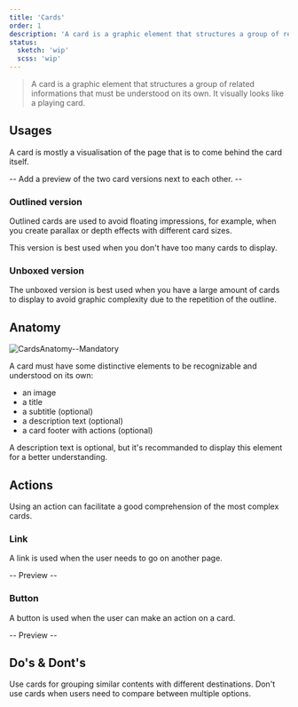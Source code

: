 ```yaml
---
title: 'Cards'
order: 1
description: 'A card is a graphic element that structures a group of related informations that must be understood on its own. It visually looks like a playing card.'
status:
  sketch: 'wip'
  scss: 'wip'
---
```


> A card is a graphic element that structures a group of related informations that must be understood on its own. It visually looks like a playing card.

## Usages

A card is mostly a visualisation of the page that is to come behind the card itself.

-- Add a preview of the two card versions next to each other. --

### Outlined version

Outlined cards are used to avoid floating impressions, for example, when you create parallax or depth effects with different card sizes.

<Highlight theme="tips" title="Good to know">

This version is best used when you don't have too many cards to display.

</Highlight>


### Unboxed version

The unboxed version is best used when you have a large amount of cards to display to avoid graphic complexity due to the repetition of the outline.


## Anatomy

![CardsAnatomy--Mandatory](CardsAnatomy--Mandatory.png)


A card must have some distinctive elements to be recognizable and understood on its own:

- an image
- a title
- a subtitle (optional)
- a description text (optional)
- a card footer with actions (optional)


<Highlight theme="warning" title="Be careful">

  A description text is optional, but it's recommanded to display this element for a better understanding.

</Highlight>


## Actions

Using an action can facilitate a good comprehension of the most complex cards.


### Link

A link is used when the user needs to go on another page.

-- Preview --

### Button

A button is used when the user can make an action on a card.

-- Preview --

## Do's & Dont's

<HintItem>
  Use cards for grouping similar contents with different destinations.
</HintItem>
<HintItem dont>
  Don't use cards when users need to compare between multiple options.
</HintItem>
